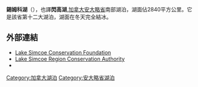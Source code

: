 {{Infobox_lake
|湖泊名稱= 錫姆科湖<br>Lake Simcoe
|湖泊照片  = Simcoe 79.40W 44.47N.png
|湖泊照片標題= 衛星圖片
|湖泊所在地 = [[加拿大|加拿大]][[安大略省|安大略省]]
|座標 = {{coord|44|26|12|N|079|20|21|W|type:waterbody_region:CA-ON_scale:150000|display=inline,title}}
|集水區 = {{convert|2840|km2|abbr=on}}
|basin_countries = Canada
|湖泊長度 = 30 km
|湖泊闊度 = 25 km
|湖泊面積 = 744 km<sup>2</sup>
|平均深度 =15 m
|最深深度 = 41 m
|水體體積=11.6 km<sup>3</sup>
|海拔高度 = 219 m
|湖中島嶼 =[[Georgina_Island|Georgina Island]]<BR>[[Thorah_Island|Thorah Island]]<BR>[[Strawberry_Island_(Lake_Simcoe)|Strawberry Island]]<BR>[[Snake_Island_(Lake_Simcoe)|Snake Island]]<BR>[[Fox_Island_(Lake_Simcoe)|Fox Island]]<BR>[[Grape_Island_(Lake_Simcoe)|Grape Island]]
|湖邊城鎮 = [[Orillia|Orillia]]、[[Barrie|Barrie]]
}}
'''錫姆科湖'''（{{lang-en|'''Lake Simcoe'''}}），也譯'''閃高湖''',[[加拿大|加拿大]][[安大略省|安大略省]]南部湖泊，湖面佔2840平方公里。它是該省第十二大湖泊，湖面在冬天完全結冰。

==外部連結==
*[https://web.archive.org/web/20060819175812/http://www.lsrca.on.ca/Foundation/index.html Lake Simcoe Conservation Foundation]
*[http://www.lsrca.on.ca/ Lake Simcoe Region Conservation Authority]
*{{commons-inline|Lake Simcoe|Lake Simcoe}}

{{Greatlakes}}
{{Canada-stub}}

[[Category:加拿大湖泊|Category:加拿大湖泊]]
[[Category:安大略省湖泊|Category:安大略省湖泊]]